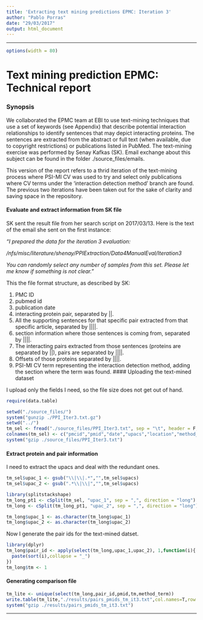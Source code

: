 ```yaml
---
title: 'Extracting text mining predictions EPMC: Iteration 3'
author: "Pablo Porras"
date: "29/03/2017"
output: html_document
---
```


---
```r
options(width = 80)
```
Text mining prediction EPMC: Technical report
========================================================

### Synopsis

We collaborated the EPMC team at EBI to use text-mining techniques that use a set of keywords (see Appendix) that describe potential interaction relationships to identify sentences that may depict interacting proteins. The sentences are extracted from the abstract or full text (when available, due to copyright restrictions) or publications listed in PubMed. The text-mining exercise was performed by Senay Kafkas (SK). Email exchange about this subject can be found in the folder ./source_files/emails. 

This version of the report refers to a thrid iteration of the text-mining process where PSI-MI CV was used to try and select only publications where CV terms under the 'interaction detection method' branch are found. The previous two iterations have been taken out for the sake of clarity and saving space in the repository. 

#### Evaluate and extract information from SK file

SK sent the result file from her search script on 2017/03/13. Here is the text of the email she sent on the first instance:  

*"I prepared the data for the iteration 3 evaluation:*

*/nfs/misc/literature/shenay/PPIExtraction/Data4ManualEval/Iteration3*


*You can randomly select any number of samples from this set. Please let me know if something is not clear."*

This the file format structure, as described by SK:

  1. PMC ID
  2. pubmed id
  3. publication date
  4. interacting protein pair, separated by ||. 
  5. All the supporting sentences for that specific pair extracted from that specific article, separated by ||||.
  6. section information where those sentences is coming from, separated by ||||.
  7. The interacting pairs extracted from those sentences (proteins are separated by ||), pairs are separated by ||||.
  8. Offsets of those proteins separated by ||||.
  9. PSI-MI CV term representing the interaction detection method, adding the section where the term was found. 
#### Uploading the text-mined dataset

I upload only the fields I need, so the file size does not get out of hand. 

```r
require(data.table)

setwd("./source_files/")
system("gunzip ./PPI_Iter3.txt.gz")
setwd("../")
tm_sel <- fread("./source_files/PPI_Iter3.txt", sep = "\t", header = F, drop=c(5,7,8),data.table = T)
colnames(tm_sel) <- c("pmcid","pmid","date","upacs","location","method_term")
system("gzip ./source_files/PPI_Iter3.txt")
```

#### Extract protein and pair information

I need to extract the upacs and deal with the redundant ones. 
```r
tm_sel$upac_1 <- gsub("\\|\\|.*","",tm_sel$upacs)
tm_sel$upac_2 <- gsub(".*\\|\\|","",tm_sel$upacs)

library(splitstackshape)
tm_long_pt1 <- cSplit(tm_sel, "upac_1", sep = ",", direction = "long")
tm_long <- cSplit(tm_long_pt1, "upac_2", sep = ",", direction = "long")

tm_long$upac_1 <- as.character(tm_long$upac_1)
tm_long$upac_2 <- as.character(tm_long$upac_2)
```

Now I generate the pair ids for the text-mined datset.

```r
library(dplyr)
tm_long$pair_id <- apply(select(tm_long,upac_1,upac_2), 1,function(i){
  paste(sort(i),collapse = "_")
})
tm_long$tm <- 1
```

#### Generating comparison file

```r
tm_lite <- unique(select(tm_long,pair_id,pmid,tm,method_term))
write.table(tm_lite,"./results/pairs_pmids_tm_it3.txt",col.names=T,row.names=F,quote=F,sep="\t")
system("gzip ./results/pairs_pmids_tm_it3.txt")
```

************************************************************